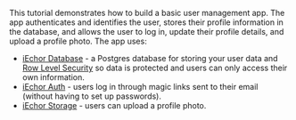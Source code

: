 This tutorial demonstrates how to build a basic user management app. The app authenticates and identifies the user, stores their profile information in the database, and allows the user to log in, update their profile details, and upload a profile photo. The app uses:

- [iEchor Database](/docs/guides/database) - a Postgres database for storing your user data and [Row Level Security](/docs/guides/auth#row-level-security) so data is protected and users can only access their own information.
- [iEchor Auth](/docs/guides/auth) - users log in through magic links sent to their email (without having to set up passwords).
- [iEchor Storage](/docs/guides/storage) - users can upload a profile photo.
